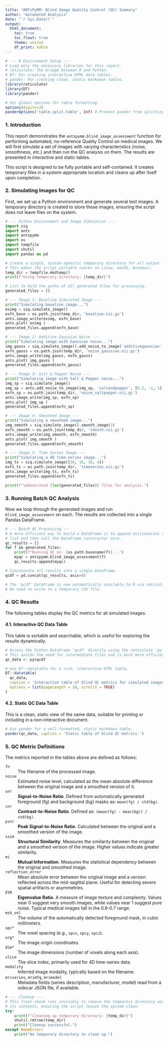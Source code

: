 ```yaml
---
title: "ANTsPyMM: Blind Image Quality Control (QC) Summary"
author: "Automated Analysis"
date: "`r Sys.Date()`"
output:
  html_document:
    toc: true
    toc_float: true
    theme: united
    df_print: kable
---
```


```r
# --- R Environment Setup ---
# Load only the necessary libraries for this report.
# reticulate: The bridge between R and Python.
# DT: For creating interactive HTML data tables.
# pander: For creating clean, static markdown tables.
library(reticulate)
library(DT)
library(pander)

# Set global options for table formatting.
options(digits=3)
panderOptions('table.split.table', Inf) # Prevent pander from splitting wide tables
```

### 1. Introduction

This report demonstrates the `antspymm.blind_image_assessment` function for performing automated, no-reference Quality Control on medical images. We will first simulate a set of images with varying characteristics (noise, smoothness, etc.) and then run the QC analysis on them. The results are presented in interactive and static tables.

This script is designed to be fully portable and self-contained. It creates temporary files in a system-appropriate location and cleans up after itself upon completion.

### 2. Simulating Images for QC

First, we set up a Python environment and generate several test images. A temporary directory is created to store these images, ensuring the script does not leave files on the system.

```python
# --- Python Environment and Image Simulation ---
import siq
import ants
import antspymm
import os
import tempfile
import shutil
import pandas as pd

# Create a single, system-agnostic temporary directory for all output files.
# This makes the script portable (works on Linux, macOS, Windows).
temp_dir = tempfile.mkdtemp()
print(f"Using temporary directory: {temp_dir}")

# List to hold the paths of all generated files for processing.
generated_files = []

# --- Image 1: Baseline Simulated Image ---
print("Simulating baseline image...")
eximg = siq.simulate_image()
exfn_base = os.path.join(temp_dir, 'baseline.nii.gz')
ants.image_write(eximg, exfn_base)
ants.plot( eximg )
generated_files.append(exfn_base)

# --- Image 2: Additive Gaussian Noise ---
print("Simulating image with Gaussian noise...")
img_gauss = siq.simulate_image().add_noise_to_image('additivegaussian', [0, 1])
exfn_gauss = os.path.join(temp_dir, 'noise_gaussian.nii.gz')
ants.image_write(img_gauss, exfn_gauss)
ants.plot( img_gauss )
generated_files.append(exfn_gauss)

# --- Image 3: Salt & Pepper Noise ---
print("Simulating image with Salt & Pepper noise...")
img_sp = siq.simulate_image()
img_sp = ants.add_noise_to_image(img_sp, 'saltandpepper', [0.2, -1, 1])
exfn_sp = os.path.join(temp_dir, 'noise_saltpepper.nii.gz')
ants.image_write(img_sp, exfn_sp)
ants.plot( img_sp )
generated_files.append(exfn_sp)

# --- Image 4: Smoothed Image ---
print("Simulating a smoothed image...")
img_smooth = siq.simulate_image().smooth_image(3)
exfn_smooth = os.path.join(temp_dir, 'smooth.nii.gz')
ants.image_write(img_smooth, exfn_smooth)
ants.plot( img_smooth )
generated_files.append(exfn_smooth)

# --- Image 5: Time Series Image ---
print("Simulating a 4D time-series image...")
img_ts = siq.simulate_image([16, 16, 16, 4])
exfn_ts = os.path.join(temp_dir, 'timeseries.nii.gz')
ants.image_write(img_ts, exfn_ts)
generated_files.append(exfn_ts)

print(f"\nGenerated {len(generated_files)} files for analysis.")
```

### 3. Running Batch QC Analysis

Now we loop through the generated images and run `blind_image_assessment` on each. The results are collected into a single Pandas DataFrame.

```python
# --- Batch QC Processing ---
# A more efficient way to build a DataFrame is to append dictionaries to a
# list and then call the DataFrame constructor once.
qc_results = []
for f in generated_files:
    print(f"Running QC on: {os.path.basename(f)}...")
    myqc = antspymm.blind_image_assessment(f)
    qc_results.append(myqc)

# Concatenate all results into a single DataFrame.
qcdf = pd.concat(qc_results, axis=0)

# The 'qcdf' DataFrame is now automatically available to R via reticulate as py$qcdf
# No need to write to a temporary CSV file.
```

### 4. QC Results

The following tables display the QC metrics for all simulated images.

#### 4.1. Interactive QC Data Table

This table is sortable and searchable, which is useful for exploring the results dynamically.

```r
# Access the Python DataFrame 'qcdf' directly using the reticulate 'py' object.
# This avoids the need for intermediate files and is much more efficient.
qc_data <- py$qcdf

# Use DT::datatable for a rich, interactive HTML table.
DT::datatable(
  qc_data,
  caption = 'Interactive table of blind QC metrics for simulated images.',
  options = list(pageLength = 10, scrollX = TRUE)
)
```

#### 4.2. Static QC Data Table

This is a clean, static view of the same data, suitable for printing or including in a non-interactive document.

```r
# Use pander for a well-formatted, static markdown table.
pander(qc_data, caption = 'Static table of blind QC metrics.')
```

### 5. QC Metric Definitions

The metrics reported in the tables above are defined as follows:

`fn`
: The filename of the processed image.

`noise`
: Estimated noise level, calculated as the mean absolute difference between the original image and a smoothed version of it.

`snr`
: **Signal-to-Noise Ratio**. Defined from automatically generated foreground (fg) and background (bg) masks as: `mean(fg) / std(bg)`.

`cnr`
: **Contrast-to-Noise Ratio**. Defined as: `(mean(fg) - mean(bg)) / std(bg)`.

`psnr`
: **Peak Signal-to-Noise Ratio**. Calculated between the original and a smoothed version of the image.

`ssim`
: **Structural Similarity**. Measures the similarity between the original and a smoothed version of the image. Higher values indicate greater similarity.

`mi`
: **Mutual Information**. Measures the statistical dependency between the original and smoothed image.

`reflection_error`
: Mean absolute error between the original image and a version reflected across the mid-sagittal plane. Useful for detecting severe spatial artifacts or asymmetries.

`EVR`
: **Eigenvalue Ratio**. A measure of image texture and complexity. Values near 0 suggest very smooth images, while values near 1 suggest pure noise. Typical medical images fall in the 0.6-0.7 range.

`msk_vol`
: The volume of the automatically detected foreground mask, in cubic millimeters.

`spc*`
: The voxel spacing (e.g., `spcx`, `spcy`, `spcz`).

`org*`
: The image origin coordinates.

`dim*`
: The image dimensions (number of voxels along each axis).

`slice`
: The slice index, primarily used for 4D time-series data.

`modality`
: Inferred image modality, typically based on the filename.

`mriseries`, `mrimfg`, `mrimodel`
: Metadata fields (series description, manufacturer, model) read from a sidecar JSON file, if available.

```python
# --- Cleanup ---
# This final chunk runs invisibly to remove the temporary directory and all
# its contents, ensuring the script leaves the system clean.
try:
    print(f"Cleaning up temporary directory: {temp_dir}")
    shutil.rmtree(temp_dir)
    print("Cleanup successful.")
except NameError:
    print("No temporary directory to clean up.")
```
